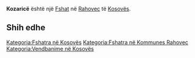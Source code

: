 {{Fshat në Kosovës
 | Emri                = Kozaricë
| sqi_N_name = Kozaricë
| sqi_N_FULL_NAME_RO = Kozaricë
| sqi_N_FULL_NAME_ND_RO = Kozarice
| sqi_N_SORT_NAME_RG = KOZARICE
| sqi_N_FULL_NAME_RG = Kozaricë
| sqi_N_FULL_NAME_ND_RG = Kozarice
| srp_N_name = Kozarica
| srp_N_FULL_NAME_RO = Kozarica
| srp_N_FULL_NAME_ND_RO = Kozarica
| srp_N_SORT_NAME_RG = KOZARICA
| srp_N_FULL_NAME_RG = Kozarica
| srp_N_FULL_NAME_ND_RG = Kozarica
| srp_NS_name = Козарица
| srp_NS_FULL_NAME_RO = Козарица
| srp_NS_FULL_NAME_ND_RO = Козарица
| srp_NS_SORT_NAME_RG = КОЗАРИЦА
| srp_NS_FULL_NAME_RG = Козарица
| srp_NS_FULL_NAME_ND_RG = Козарица
| srp_V_name = Kozarica Mahala
| srp_V_FULL_NAME_RO = Kozarica Mahala
| srp_V_FULL_NAME_ND_RO = Kozarica Mahala
| srp_V_SORT_NAME_RG = KOZARICAMAHALA
| srp_V_FULL_NAME_RG = Kozarica Mahala
| srp_V_FULL_NAME_ND_RG = Kozarica Mahala

 | Emri (Rasa dhanore) = 
 | Figura              = 
 | Shteti              = Kosovo
 | Komuna              = Rahovec
 | Kodi postar         = 
 | Sipërfaqja          = 

 | Popullsia           = 

 | Regj. i popullsisë  = 
 | Dend. e popullsisë  = 
 | Faqja zyrtare       = 
 <!--- Koordinatat ----> 
 | Gjerësia            = 42.7925
 | Gjatësia            = 21.114167
 | Lartësia            = 
}}
'''Kozaricë''' është një [[Fshat]] në [[Rahovec]] të [[Kosovës]].

<!-- == Gjeografia == -->
<!-- == Historia == -->
<!-- == Demografia == -->
== Shih edhe ==
{{Komuna Rahovec}}
{{Kosovo-Administrata-Cung}}

[[Kategoria:Fshatra në Kosovës]]
[[Kategoria:Fshatra në Kommunes Rahovec]]
[[Kategoria:Vendbanime në Kosovës]]